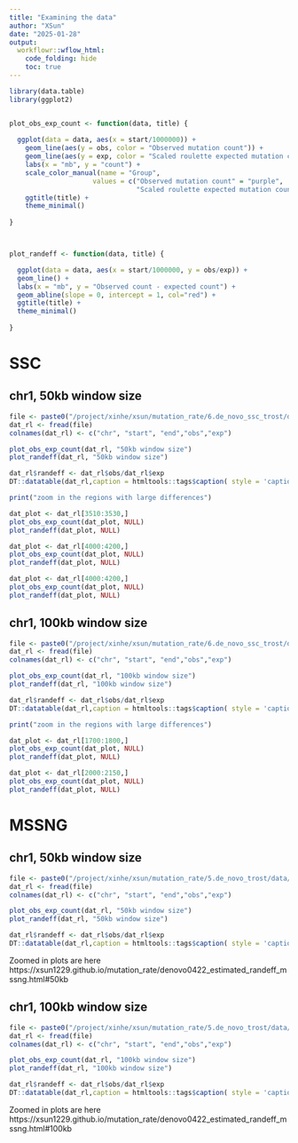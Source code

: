 ```yaml
---
title: "Examining the data"
author: "XSun"
date: "2025-01-28"
output:
  workflowr::wflow_html:
    code_folding: hide
    toc: true
---
```


```r
library(data.table)
library(ggplot2)


plot_obs_exp_count <- function(data, title) {
  
  ggplot(data = data, aes(x = start/1000000)) + 
    geom_line(aes(y = obs, color = "Observed mutation count")) +
    geom_line(aes(y = exp, color = "Scaled roulette expected mutation count") )+ 
    labs(x = "mb", y = "count") +
    scale_color_manual(name = "Group",
                     values = c("Observed mutation count" = "purple",
                                "Scaled roulette expected mutation count" = "orange")) +
    ggtitle(title) + 
    theme_minimal()
  
}



plot_randeff <- function(data, title) {

  ggplot(data = data, aes(x = start/1000000, y = obs/exp)) + 
  geom_line() + 
  labs(x = "mb", y = "Observed count - expected count") +  
  geom_abline(slope = 0, intercept = 1, col="red") + 
  ggtitle(title) + 
  theme_minimal()
  
}


```

# SSC

## chr1, 50kb window size

```r
file <- paste0("/project/xinhe/xsun/mutation_rate/6.de_novo_ssc_trost/data/per_chr_processed/chr1/rl_ssc_trost_combine_chr1_50000.txt")
dat_rl <- fread(file)
colnames(dat_rl) <- c("chr", "start", "end","obs","exp")

plot_obs_exp_count(dat_rl, "50kb window size")
plot_randeff(dat_rl, "50kb window size")

dat_rl$randeff <- dat_rl$obs/dat_rl$exp
DT::datatable(dat_rl,caption = htmltools::tags$caption( style = 'caption-side: left; text-align: left; color:black;  font-size:150% ;',),options = list(pageLength = 10) )

```


```r

print("zoom in the regions with large differences")

dat_plot <- dat_rl[3510:3530,]
plot_obs_exp_count(dat_plot, NULL)
plot_randeff(dat_plot, NULL)

dat_plot <- dat_rl[4000:4200,]
plot_obs_exp_count(dat_plot, NULL)
plot_randeff(dat_plot, NULL)

dat_plot <- dat_rl[4000:4200,]
plot_obs_exp_count(dat_plot, NULL)
plot_randeff(dat_plot, NULL)
```

## chr1, 100kb window size

```r
file <- paste0("/project/xinhe/xsun/mutation_rate/6.de_novo_ssc_trost/data/per_chr_processed/chr1/rl_ssc_trost_combine_chr1_100000.txt")
dat_rl <- fread(file)
colnames(dat_rl) <- c("chr", "start", "end","obs","exp")

plot_obs_exp_count(dat_rl, "100kb window size")
plot_randeff(dat_rl, "100kb window size")

dat_rl$randeff <- dat_rl$obs/dat_rl$exp
DT::datatable(dat_rl,caption = htmltools::tags$caption( style = 'caption-side: left; text-align: left; color:black;  font-size:150% ;',),options = list(pageLength = 10) )
```



```r

print("zoom in the regions with large differences")

dat_plot <- dat_rl[1700:1800,]
plot_obs_exp_count(dat_plot, NULL)
plot_randeff(dat_plot, NULL)

dat_plot <- dat_rl[2000:2150,]
plot_obs_exp_count(dat_plot, NULL)
plot_randeff(dat_plot, NULL)

```


# MSSNG

## chr1, 50kb window size

```r
file <- paste0("/project/xinhe/xsun/mutation_rate/5.de_novo_trost/data/per_chr_processed/chr1/rl_trost_combine_chr1_50000_mssng.txt")
dat_rl <- fread(file)
colnames(dat_rl) <- c("chr", "start", "end","obs","exp")

plot_obs_exp_count(dat_rl, "50kb window size")
plot_randeff(dat_rl, "50kb window size")

dat_rl$randeff <- dat_rl$obs/dat_rl$exp
DT::datatable(dat_rl,caption = htmltools::tags$caption( style = 'caption-side: left; text-align: left; color:black;  font-size:150% ;',),options = list(pageLength = 10) )

```

Zoomed in plots are here https://xsun1229.github.io/mutation_rate/denovo0422_estimated_randeff_mssng.html#50kb

## chr1, 100kb window size

```r
file <- paste0("/project/xinhe/xsun/mutation_rate/5.de_novo_trost/data/per_chr_processed/chr1/rl_trost_combine_chr1_100000_mssng.txt")
dat_rl <- fread(file)
colnames(dat_rl) <- c("chr", "start", "end","obs","exp")

plot_obs_exp_count(dat_rl, "100kb window size")
plot_randeff(dat_rl, "100kb window size")

dat_rl$randeff <- dat_rl$obs/dat_rl$exp
DT::datatable(dat_rl,caption = htmltools::tags$caption( style = 'caption-side: left; text-align: left; color:black;  font-size:150% ;',),options = list(pageLength = 10) )
```

Zoomed in plots are here https://xsun1229.github.io/mutation_rate/denovo0422_estimated_randeff_mssng.html#100kb
